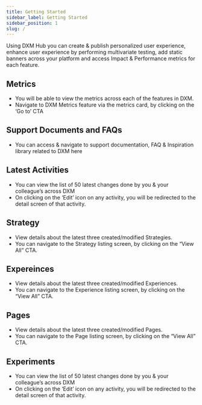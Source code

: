 ```yaml
---
title: Getting Started
sidebar_label: Getting Started
sidebar_position: 1
slug: /
---
```




<head>
  <title>Getting Started</title>
  <meta
    name="description"
    content=""
  />
</head>

Using DXM Hub you can create & publish personalized user experience, enhance user experience by performing multivariate testing, add static banners across your platform and access Impact & Performance metrics for each feature.



## Metrics 

* You will be able to view the metrics across each of the features in DXM.
* Navigate to DXM Metrics feature via the metrics card, by clicking on the ‘Go to’ CTA

 


## Support Documents and FAQs

* You can access & navigate to support documentation, FAQ & Inspiration library related to DXM here

## Latest Activities

* You can view the list of 50 latest changes done by you & your colleague’s across DXM
* On clicking on the ‘Edit’ icon on any activity, you will be redirected to the detail screen of that activity.


## Strategy 

* View details about the latest three created/modified Strategies.
* You can navigate to the Strategy listing screen, by clicking on the “View All” CTA.

## Expereinces

* View details about the latest three created/modified Experiences.
* You can navigate to the Experience listing screen, by clicking on the “View All” CTA.

## Pages

* View details about the latest three created/modified Pages.
* You can navigate to the Page listing screen, by clicking on the “View All” CTA.

## Experiments

* You can view the list of 50 latest changes done by you & your colleague’s across DXM
* On clicking on the ‘Edit’ icon on any activity, you will be redirected to the detail screen of that activity.